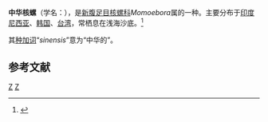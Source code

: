 {{Speciesbox
| taxon = Momoebora sinensis
| authority = ({{tsl|en|Lovell Augustus Reeve|洛弗爾·奧古斯都·里夫|Reeve}}, 1856)
}}
'''中华核螺'''（学名：''{{lang|la|Momoebora sinensis}}''），是[[新腹足目|新腹足目]][[核螺科|核螺科]]''Momoebora''属的一种。主要分布于[[印度尼西亚|印度尼西亚]]、[[韩国|韩国]]、[[台湾|台湾]]，常栖息在浅海沙底。<ref>{{cite web|url=http://shell.sinica.edu.tw/chinese/shellbase_detail.php?science_no=1345|title=国际贝库：中华核螺|publisher=台湾贝类资料库|accessdate=2009-08-11|archive-date=2019-02-19|archive-url=https://web.archive.org/web/20190219232234/http://shell.sinica.edu.tw/chinese/shellbase_detail.php?science_no=1345|dead-url=no}}</ref>

其[[种加词|种加词]]“''sinensis''”意为“中华的”。

== 参考文献 ==
{{reflist}}
{{taxonbar}}
[[Category:_1856年描述的动物|Z]]
[[Category:_核螺科|Z]]